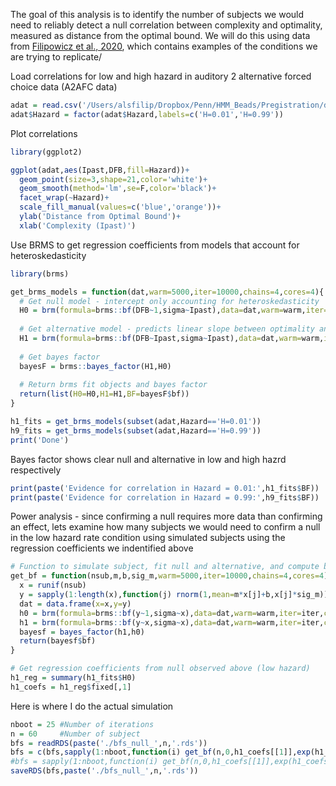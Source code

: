 The goal of this analysis is to identify the number of subjects we would need to reliably detect a null correlation between complexity and optimality, measured as distance from the optimal bound. We will do this using data from [Filipowicz et al., 2020](https://elifesciences.org/articles/57872), which contains examples of the conditions we are trying to replicate/

Load correlations for low and high hazard in auditory 2 alternative forced choice data (A2AFC data)
```r
adat = read.csv('/Users/alsfilip/Dropbox/Penn/HMM_Beads/Pregistration/data/A2AFC_PI.csv')
adat$Hazard = factor(adat$Hazard,labels=c('H=0.01','H=0.99'))
```

Plot correlations
```r
library(ggplot2)

ggplot(adat,aes(Ipast,DFB,fill=Hazard))+
  geom_point(size=3,shape=21,color='white')+
  geom_smooth(method='lm',se=F,color='black')+
  facet_wrap(~Hazard)+
  scale_fill_manual(values=c('blue','orange'))+
  ylab('Distance from Optimal Bound')+
  xlab('Complexity (Ipast)')
```

Use BRMS to get regression coefficients from models that account for heteroskedasticity
```r
library(brms)

get_brms_models = function(dat,warm=5000,iter=10000,chains=4,cores=4){
  # Get null model - intercept only accounting for heteroskedasticity
  H0 = brm(formula=brms::bf(DFB~1,sigma~Ipast),data=dat,warm=warm,iter=iter,chains=chains,cores=cores,save_all_pars=T)
  
  # Get alternative model - predicts linear slope between optimality and complexity
  H1 = brm(formula=brms::bf(DFB~Ipast,sigma~Ipast),data=dat,warm=warm,iter=iter,chains=chains,cores=cores,save_all_pars=T)
  
  # Get bayes factor
  bayesF = brms::bayes_factor(H1,H0)
  
  # Return brms fit objects and bayes factor
  return(list(H0=H0,H1=H1,BF=bayesF$bf))
}

h1_fits = get_brms_models(subset(adat,Hazard=='H=0.01'))
h9_fits = get_brms_models(subset(adat,Hazard=='H=0.99'))
print('Done')
```
 Bayes factor shows clear null and alternative in low and high hazrd respectively
```r
print(paste('Evidence for correlation in Hazard = 0.01:',h1_fits$BF))
print(paste('Evidence for correlation in Hazard = 0.99:',h9_fits$BF))
```


Power analysis - since confirming a null requires more data than confirming an effect, lets examine how many subjects we would need to confirm a null in the low hazard rate condition using simulated subjects using the regression coefficients we indentified above

```r
# Function to simulate subject, fit null and alternative, and compute bayes factor
get_bf = function(nsub,m,b,sig_m,warm=5000,iter=10000,chains=4,cores=4){
  x = runif(nsub)
  y = sapply(1:length(x),function(j) rnorm(1,mean=m*x[j]+b,x[j]*sig_m))
  dat = data.frame(x=x,y=y)
  h0 = brm(formula=brms::bf(y~1,sigma~x),data=dat,warm=warm,iter=iter,chains=chains,cores=chains,save_all_pars=T)
  h1 = brm(formula=brms::bf(y~x,sigma~x),data=dat,warm=warm,iter=iter,chains=chains,cores=chains,save_all_pars=T)
  bayesf = bayes_factor(h1,h0)
  return(bayesf$bf)
}

# Get regression coefficients from null observed above (low hazard)
h1_reg = summary(h1_fits$H0)
h1_coefs = h1_reg$fixed[,1]
```

Here is where I do the actual simulation
```r
nboot = 25 #Number of iterations
n = 60     #Number of subject
bfs = readRDS(paste('./bfs_null_',n,'.rds'))
bfs = c(bfs,sapply(1:nboot,function(i) get_bf(n,0,h1_coefs[[1]],exp(h1_coefs[[2]]+h1_coefs[[3]]))))
#bfs = sapply(1:nboot,function(i) get_bf(n,0,h1_coefs[[1]],exp(h1_coefs[[2]]+h1_coefs[[3]])))
saveRDS(bfs,paste('./bfs_null_',n,'.rds'))
```

